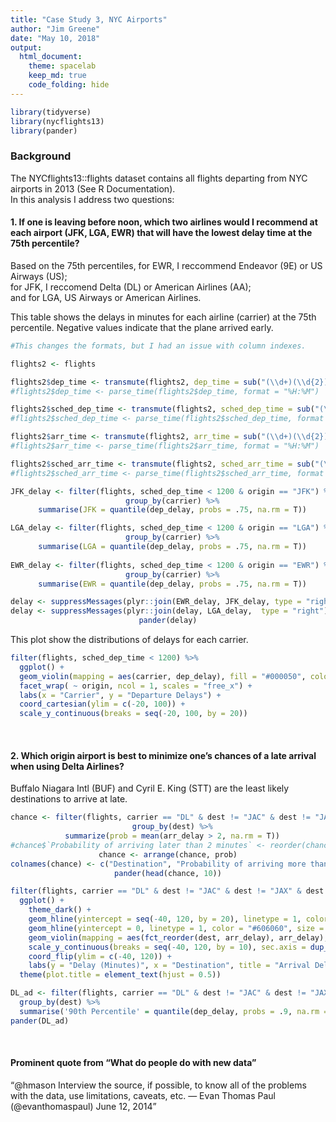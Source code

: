 ```yaml
---
title: "Case Study 3, NYC Airports"
author: "Jim Greene"
date: "May 10, 2018"
output: 
  html_document:
    theme: spacelab
    keep_md: true
    code_folding: hide
---
```


```r
library(tidyverse)
library(nycflights13)
library(pander)
```

### Background

The NYCflights13::flights dataset contains all flights departing from NYC airports in 2013 (See R Documentation). </br>
In this analysis I address two questions: </br>

#### 1. If one is leaving before noon, which two airlines would I recommend at each airport (JFK, LGA, EWR) that will have the lowest delay time at the 75th percentile?

Based on the 75th percentiles, for EWR, I reccommend Endeavor (9E) or US Airways (US); </br>
for JFK, I reccomend Delta (DL) or American Airlines (AA); </br>
and for LGA, US Airways or American Airlines.

This table shows the delays in minutes for each airline (carrier) at the 75th percentile. Negative values indicate that the plane arrived early.

```r
#This changes the formats, but I had an issue with column indexes.

flights2 <- flights

flights2$dep_time <- transmute(flights2, dep_time = sub("(\\d+)(\\d{2})", "\\1:\\2", flights2$dep_time))
#flights2$dep_time <- parse_time(flights2$dep_time, format = "%H:%M")

flights2$sched_dep_time <- transmute(flights2, sched_dep_time = sub("(\\d+)(\\d{2})", "\\1:\\2", flights2$sched_dep_time))
#flights2$sched_dep_time <- parse_time(flights2$sched_dep_time, format = "%H:%M")

flights2$arr_time <- transmute(flights2, arr_time = sub("(\\d+)(\\d{2})", "\\1:\\2", flights2$arr_time))
#flights2$arr_time <- parse_time(flights2$arr_time, format = "%H:%M")

flights2$sched_arr_time <- transmute(flights2, sched_arr_time = sub("(\\d+)(\\d{2})", "\\1:\\2", flights2$sched_arr_time))
#flights2$sched_arr_time <- parse_time(flights2$sched_arr_time, format = "%H:%M")
```

<center>
```r
JFK_delay <- filter(flights, sched_dep_time < 1200 & origin == "JFK") %>%
  group_by(carrier) %>%
  summarise(JFK = quantile(dep_delay, probs = .75, na.rm = T))

LGA_delay <- filter(flights, sched_dep_time < 1200 & origin == "LGA") %>%
  group_by(carrier) %>%
  summarise(LGA = quantile(dep_delay, probs = .75, na.rm = T))
  
EWR_delay <- filter(flights, sched_dep_time < 1200 & origin == "EWR") %>%
  group_by(carrier) %>%
  summarise(EWR = quantile(dep_delay, probs = .75, na.rm = T))

delay <- suppressMessages(plyr::join(EWR_delay, JFK_delay, type = "right"))
delay <- suppressMessages(plyr::join(delay, LGA_delay,  type = "right"))
pander(delay)
```
</center>

This plot show the distributions of delays for each carrier.

```r
filter(flights, sched_dep_time < 1200) %>%
  ggplot() +
  geom_violin(mapping = aes(carrier, dep_delay), fill = "#000050", color = "#000050") +
  facet_wrap( ~ origin, ncol = 1, scales = "free_x") +
  labs(x = "Carrier", y = "Departure Delays") +
  coord_cartesian(ylim = c(-20, 100)) +
  scale_y_continuous(breaks = seq(-20, 100, by = 20))
```

</br>

#### 2. Which origin airport is best to minimize one's chances of a late arrival when using Delta Airlines?

Buffalo Niagara Intl (BUF) and Cyril E. King (STT) are the least likely destinations to arrive at late.

<center>
```r
chance <- filter(flights, carrier == "DL" & dest != "JAC" & dest != "JAX" & dest != "PHL" & dest != "STL" & dest != "DCA" & dest != "OMA" & dest != "IND" & dest != "BNA") %>% 
  group_by(dest) %>%
  summarize(prob = mean(arr_delay > 2, na.rm = T))
#chance$`Probability of arriving later than 2 minutes` <- reorder(chance$`Probability of arriving later than 2 minutes`)
chance <- arrange(chance, prob)
colnames(chance) <- c("Destination", "Probability of arriving more than 2 minutes behind schedule")
pander(head(chance, 10))
```
</center>

```r
filter(flights, carrier == "DL" & dest != "JAC" & dest != "JAX" & dest != "PHL" & dest != "STL" & dest != "DCA" & dest != "OMA" & dest != "IND" & dest != "BNA") %>%
  ggplot() +
    theme_dark() +
    geom_hline(yintercept = seq(-40, 120, by = 20), linetype = 1, color = "#6C6C6C", size = .75) +
    geom_hline(yintercept = 0, linetype = 1, color = "#606060", size = .75) +
    geom_violin(mapping = aes(fct_reorder(dest, arr_delay), arr_delay), color = "#00D020", fill = "#00D020") +
    scale_y_continuous(breaks = seq(-40, 120, by = 10), sec.axis = dup_axis(name = NULL)) +
    coord_flip(ylim = c(-40, 120)) +
    labs(y = "Delay (Minutes)", x = "Destination", title = "Arrival Delays for Delta Airlines") + 
  theme(plot.title = element_text(hjust = 0.5))
```

```r
DL_ad <- filter(flights, carrier == "DL" & dest != "JAC" & dest != "JAX" & dest != "PHL" & dest != "STL" & dest != "DCA" & dest != "OMA" & dest != "IND" & dest != "BNA") %>%
  group_by(dest) %>%
  summarise('90th Percentile' = quantile(dep_delay, probs = .9, na.rm = T))
pander(DL_ad)
```

</br>

#### Prominent quote from "What do people do with new data"

"@hmason Interview the source, if possible, to know all of the problems with the data, use limitations, caveats, etc. — Evan Thomas Paul (@evanthomaspaul) June 12, 2014"
